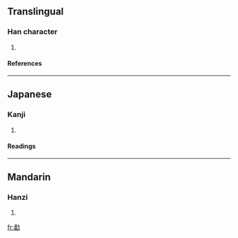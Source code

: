 ==Translingual==
===Han character===
{{Han char|rn=19|rad=力|as=12|sn=14|four=2462<sub>7</sub>|canj=竹田大尸 (HWKS)}}
# {{defn|Han}}
====References====
{{Han ref|kx=0149.210|dkj=02444|dj=0337.130|hdz=10380.150|uh=52EB|ud=21227|bh=E144|bd=57668}}
----
==Japanese==
===Kanji===
{{ja-kanji|grade=|rs=力12}}
# {{defn|Japanese}} 
====Readings====
{{ja-readings|on=[[はん]] (han), [[ほん]] (hon)|kun=[[すこやか]] (sukoyaka)}}
----
==Mandarin==
===Hanzi===
{{cmn-hanzi|pin=[[fán]] ([[fan2]])|wg=fan<sup>2</sup>}}
# {{defn|Mandarin}}

[[fr:勫]]